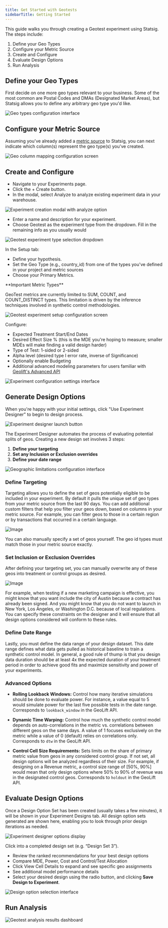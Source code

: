```yaml
---
title: Get Started with Geotests
sidebarTitle: Getting Started
---
```


This guide walks you through creating a Geotest experiment using Statsig. The steps include:

1. Define your Geo Types
2. Configure your Metric Source
3. Create and Configure
4. Evaluate Design Options
5. Run Analysis

## Define your Geo Types

First decide on one more geo types relevant to your business. Some of the most common are Postal Codes and DMAs (Designated Market Areas), but Statsig allows you to define any arbitrary geo type you'd like.

<Frame>
  <img src="/images/geotests/geo_types_settings.png" alt="Geo types configuration interface" />
</Frame>

## Configure your Metric Source

Assuming you've already added a [metric source](/statsig-warehouse-native/configuration/metric-sources/) to Statsig, you can next indicate which column(s) represent the geo type(s) you've created.

<Frame>
  <img src="/images/geotests/geo_column_mapping.png" alt="Geo column mapping configuration screen" />
</Frame>

## Create and Configure

- Navigate to your Experiments page.
- Click the + Create button.
- In the modal, select Analyze to analyze existing experiment data in your warehouse.

<Frame>
  <img src="/images/geotests/CreateXP.png" alt="Experiment creation modal with analyze option" />
</Frame>

- Enter a name and description for your experiment.
- Choose Geotest as the experiment type from the dropdown. Fill in the remaining info as you usually would

<Frame>
  <img src="/images/geotests/SetType.png" alt="Geotest experiment type selection dropdown" />
</Frame>


In the Setup tab:

- Define your hypothesis.
- Set the Geo Type (e.g., country_id) from one of the types you've defined in your project and metric sources
- Choose your Primary Metrics.

<Note>
**Important Metric Types**

GeoTest metrics are currently limited to SUM, COUNT, and COUNT_DISTINCT types. This limitation is driven by the inference techniques involved in synthetic control methodologies.
</Note>

<Frame>
  <img src="/images/geotests/SetupXP.png" alt="Geotest experiment setup configuration screen" />
</Frame>

Configure:

- Expected Treatment Start/End Dates
- Desired Effect Size % (this is the MDE you're hoping to measure; smaller MDEs will make finding a valid design harder)
- Type of Test: 1-sided or 2-sided
- Alpha level (desired type I error rate, inverse of Significance)
- Optionally enable Budgeting
- Additional advanced modeling parameters for users familiar with [Geolift's Advanced API](https://github.com/facebookincubator/GeoLift/blob/main/R/pre_test_power.R)

<Frame>
  <img src="/images/geotests/XPConfigs.png" alt="Experiment configuration settings interface" />
</Frame>

## Generate Design Options

When you're happy with your initial settings, click "Use Experiment Designer" to begin to design process.

<Frame>
  <img src="/images/geotests/StartDesigner.png" alt="Experiment designer launch button" />
</Frame>

The Experiment Designer automates the process of evaluating potential splits of geos. Creating a new design set involves 3 steps:

1. **Define your targeting**
2. **Set any Inclusion or Exclusion overrides**
3. **Define your date range**

<Frame>
  <img src="/images/geotests/CreateDesign.png" alt="Geographic limitations configuration interface" />
</Frame>

### Define Targeting

Targeting allows you to define the set of geos potentially eligible to be included in your experiment. By default it pulls the unique set of geo types from your metric source from the last 90 days. You can add additional custom filters that help you filter your geos down, based on columns in your metric source. For example, you can filter geos to those in a certain region or by transactions that occurred in a certain language.

<Frame>
  <img src="/images/geotests/targeting.png" alt="Image" />
</Frame>

You can also manually specify a set of geos yourself. The geo id types must match those in your metric source exactly.

### Set Inclusion or Exclusion Overrides

After defining your targeting set, you can manually overwrite any of these geos into treatment or control groups as desired.

<Frame>
  <img src="/images/geotests/targetingoverwrites.png" alt="Image" />
</Frame>

For example, when testing if a new marketing campaign is effective, you might know that you want include the city of Austin because a contract has already been signed. And you might know that you do not want to launch in New York, Los Angeles, or Washington D.C. because of local regulations. You can specify these constraints on the designer and it will ensure that all design options considered will conform to these rules.

### Define Date Range

Lastly, you must define the data range of your design dataset. This date range defines what data gets pulled as historical baseline to train a synthetic control model. In general, a good rule of thump is that you design data duration should be at least 4x the expected duration of your treatment period in order to achieve good fits and maximize sensitivity and power of your experiments.

### Advanced Options

- **Rolling Lookback Windows:** Control how many iterative simulations should be done to evaluate power. For instance, a value equal to 5 would simulate power for the last five possible tests in the date range. Corresponds to `lookback_window` in the GeoLift API.

- **Dynamic Time Warping:** Control how much the synthetic control model depends on auto-correlations in the metric vs. correlations between different geos on the same days. A value of 1 focuses exclusively on the metric while a value of 0 (default) relies on correlations only. Corresponds to `dtw` in the GeoLift API.

- **Control Cell Size Requirements:** Sets limits on the share of primary metric value from geos in any considered control group. If not set, all design options will be analyzed regardless of their size. For example, if designing on a Revenue metric, a control size range of [50%, 90%] would mean that only design options where 50% to 90% of revenue was in the designated control geos. Corresponds to `holdout` in the GeoLift API.

## Evaluate Design Options

Once a Design Option Set has been created (usually takes a few minutes), it will be shown in your Experiment Designs tab. All design option sets generated are shown here, enabling you to look through prior design iterations as needed.

<Frame>
  <img src="/images/geotests/DesignerOptions.png" alt="Experiment designer options display" />
</Frame>

Click into a completed design set (e.g. “Design Set 3”).

- Review the ranked recommendations for your best design options
- Compare MDE, Power, Cost and Control/Test Allocation
- Click View Cell Details to expand and see specific geo assignments
- See additional model performance details
- Select your desired design using the radio button, and clicking **Save Design to Experiment**.

<Frame>
  <img src="/images/geotests/DesignOption.png" alt="Design option selection interface" />
</Frame>

## Run Analysis

<Frame>
  <img src="/images/geotests/AnalysisResults.png" alt="Geotest analysis results dashboard" />
</Frame>
